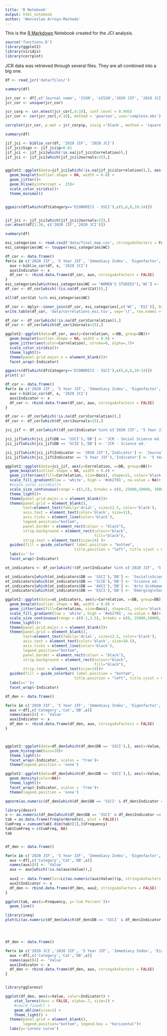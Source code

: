 ```yaml
---
title: 'R Notebook'
output: html_notebook
author: 'Wenceslao Arroyo-Machado'
---
```


This is the [R Markdown](http://rmarkdown.rstudio.com) Notebook created for the JCI analysis.

```r
source('functions.R')
library(ggplot2)
library(viridis)
library(corrplot)
```

JCR data was retrieved through several files. They are all combined into a big one.

```r
df <- read_jcr('data/files/')
```

```r
summary(df)
```


```r
jcr_cor <- df[,c('Journal name', 'ISSN', 'eISSN','2020 JIF', '2020 JCI', '5 Year JIF', 'Immediacy Index', 'Eigenfactor', 'Total Citations', 'Article Influence Score')]
jcr_cor <- unique(jcr_cor)

jcr_corp <- cor.mtest(jcr_cor[,4:10], conf.level = 0.995)
jcr_cor <- cor(jcr_cor[,4:10], method = 'pearson', use='complete.obs')

corrplot(jcr_cor, p.mat = jcr_corp$p, insig ='blank', method = 'square', order = 'FPC', type = 'lower', tl.col='black', tl.srt=45,  addCoef.col='black', diag = TRUE, col=viridis::viridis(100))
```



```r
summary(df)

jif_jci <- biblio_cor(df, '2020 JIF', '2020 JCI')
jif_jci$Sign <- jif_jci$p<0.01
jif_jci <- jif_jci[which(!is.na(jif_jci$Correlation)),]
jif_jci <- jif_jci[which(jif_jci$Journals>25),]


ggplot2::ggplot(data=jif_jci[which(!is.na(jif_jci$Correlation)),], aes(x='', y=Journals))+
  geom_boxplot(outlier.shape = NA, width = 0.8) +
  geom_jitter()+
  geom_hline(yintercept =  25)+
  scale_color_viridis()+
  theme_minimal()


ggpairs(df[which(df$Category=='ECONOMICS - SSCI'),c(5,6,8,10:14)])


jif_jci <- jif_jci[which(jif_jci$Journals>25),]
cor.mtest(df[1:10, c('2020 JIF','2020 JCI')])
```



```r
summary(df)

esi_categories <- read.csv2('data/final_map.csv', stringsAsFactors = FALSE)
esi_categories$WC <- toupper(esi_categories$WC)

df_cor <- data.frame()
for(x in c('2020 JIF', '5 Year JIF', 'Immediacy Index', 'Eigenfactor', 'Total Citations', 'Article Influence Score')){
  aux <-biblio_cor(df, x, '2020 JCI')
  aux$Indicator <- x
  df_cor <- rbind.data.frame(df_cor, aux, stringsAsFactors = FALSE)
}
esi_categories[which(esi_categories$WC == "WOMEN'S STUDIES"),'WC'] <- 'WOMENS STUDIES'
df_cor <- df_cor[which(!(is.na(df_cor$Cat))),]

all(df_cor$Cat %in% esi_categories$WC)

df_cor <- dplyr::inner_join(df_cor, esi_categories[,c('WC', 'ESI')], by=c('Cat'='WC'))
write.table(df_cor, 'data/correlations_esi.tsv', sep='\t', row.names = FALSE)

df_cor <- df_cor[which(!is.na(df_cor$Correlation)),]
df_cor <- df_cor[which(df_cor$Journals>25),]

ggplot2::ggplot(data=df_cor, aes(y=Correlation, x=DB, group=DB))+
  geom_boxplot(outlier.shape = NA, width = 0.8) +
  geom_jitter(aes(color=Correlation), stroke=0, alpha=.7)+
  scale_color_viridis()+
  theme_light()+
  theme(panel.grid.major.x = element_blank())+
  facet_wrap(~Indicator)

ggpairs(df[which(df$Category=='ECONOMICS - SSCI'),c(5,6,8,10:14)])
print('p)
```


```r
df_cor <- data.frame()
for(x in c('2020 JIF', '5 Year JIF', 'Immediacy Index', 'Eigenfactor', 'Total Citations', 'Article Influence Score')){
  aux <-biblio_cor(df, x, '2020 JCI')
  aux$Indicator <- x
  df_cor <- rbind.data.frame(df_cor, aux, stringsAsFactors = FALSE)
}

df_cor <- df_cor[which(!is.na(df_cor$Correlation)),]
df_cor <- df_cor[which(df_cor$Journals>25),]

```

```r

jci_jif <- df_cor[which((df_cor$Indicator %in% c('2020 JIF', '5 Year JIF')) & (df_cor$DB %in% c('SSCI', 'SCIE'))),]

jci_jif[which(jci_jif$DB == 'SSCI'),'DB'] <- 'JCR - Social Science ed.'
jci_jif[which(jci_jif$DB == 'SCIE'),'DB'] <- 'JCR - Science ed.'

jci_jif[which(jci_jif$Indicator == '2020 JIF'),'Indicator'] <- 'Journal Impact Factor'
jci_jif[which(jci_jif$Indicator == '5 Year JIF'),'Indicator'] <- '5 Year Journal Impact Factor'

ggplot2::ggplot(data=jci_jif, aes(y=Correlation, x=DB, group=DB))+
  geom_boxplot(outlier.shape = NA, width = 0.8) +
  geom_jitter(aes(fill=Correlation, size=Docs), shape=21, color='black', stroke=.5, alpha=.6)+
  scale_fill_gradient(low = 'white', high = '#eb2701', na.value = NA)+
  #scale_color_viridis()+
  scale_size_continuous(range = c(1,5), breaks = c(0, 25000,50000, 100000, 125000, 150000, 200000))+
  theme_light()+
  theme(panel.grid.major.x = element_blank())+
  theme(panel.grid = element_blank(),
        text=element_text(family='Arial', size=12.5, color='black'),
        axis.text = element_text(color='black', size=11),
        axis.ticks = element_line(color='black'),
        legend.position="bottom",
        panel.border = element_rect(colour = "black"),
        strip.background = element_rect(colour="black",
                                        fill="black"),
        strip.text = element_text(size=14) )+
  guides(fill = guide_colorbar( label.position = "bottom",
                               title.position = "left", title.vjust = 0.85)) +
  labs(x='')+
  facet_wrap(~Indicator)
```
```r
ot_indicators <- df_cor[which(!(df_cor$Indicator %in% c('2020 JIF', '5 Year JIF'))),]

ot_indicators[which(ot_indicators$DB == 'SSCI'),'DB'] <- 'Social\nScience ed.'
ot_indicators[which(ot_indicators$DB == 'SCIE'),'DB'] <- 'Science ed.'
ot_indicators[which(ot_indicators$DB == 'AHCI'),'DB'] <- 'Arts &\nHumanities ed.'
ot_indicators[which(ot_indicators$DB == 'ESCI'),'DB'] <- 'Emerging\nSources'

ggplot2::ggplot(data=ot_indicators, aes(y=Correlation, x=DB, group=DB))+
  geom_boxplot(outlier.shape = NA, width = 0.8) +
  geom_jitter(aes(fill=Correlation, size=Docs), shape=21, color='black', stroke=.5, alpha=.6)+
  scale_fill_gradient(low = 'white', high = '#eb2701', na.value = NA)+
  scale_size_continuous(range = c(0.1,3.5), breaks = c(0, 25000,50000, 100000, 125000, 150000, 200000))+
  theme_light()+
  theme(panel.grid.major.x = element_blank())+
  theme(panel.grid = element_blank(),
        text=element_text(family='Arial', size=12.5, color='black'),
        axis.text = element_text(color='black', size=10.5),
        axis.ticks = element_line(color='black'),
        legend.position="bottom",
        panel.border = element_rect(colour = "black"),
        strip.background = element_rect(colour="black",
                                        fill="black"),
        strip.text = element_text(size=14))+
  guides(fill = guide_colorbar( label.position = "bottom",
                               title.position = "left", title.vjust = 0.85)) +
  labs(x='')+
  facet_wrap(~Indicator)
```


```r

df_den <- data.frame()

for(x in c('2020 JIF', '5 Year JIF', 'Immediacy Index', 'Eigenfactor', 'Total Citations', 'Article Influence Score')){
  aux <-df[,c('Category','Cat','DB',x)]
  names(aux)[4] <- 'Value'
  aux$Indicator <- x
  df_den <- rbind.data.frame(df_den, aux, stringsAsFactors = FALSE)
}



ggplot2::ggplot(data=df_den[which(df_den$DB == 'SSCI'),], aes(x=Value, fill=Indicator))+
  geom_histogram(bins=10)+
  theme_light()+
  facet_wrap(~Indicator, scales = 'free')+
  theme(legend.position = 'none')

ggplot2::ggplot(data=df_den[which(df_den$DB == 'SSCI'),], aes(x=Value, fill=Indicator))+
  geom_density(color=NA)+
  theme_light()+
  facet_wrap(~Indicator, scales = 'free')+
  theme(legend.position = 'none')

qqnorm(as.numeric(df_den[which(df_den$DB == 'SSCI' & df_den$Indicator == '2020 JIF'),]$Value))

```


```r
library(descr)
x <- as.numeric(df_den[which(df_den$DB == 'SSCI' & df_den$Indicator == '2020 JIF'),]$Value)
tab = as.data.frame(freq(ordered(x), plot = FALSE))
CumFreq = cumsum(tab[-dim(tab)[1],]$Frequency)
tab$CumFreq = c(CumFreq, NA)
tab


df_den <- data.frame()

for(x in c('2020 JIF', '5 Year JIF', 'Immediacy Index', 'Eigenfactor', 'Total Citations', 'Article Influence Score')){
  aux <-df[,c('Category','Cat','DB',x)]
  names(aux)[4] <- 'Value'
  aux <- aux[which(!is.na(aux$Value)),]
  
  aux2 <- data.frame(lor=Lc(as.numeric(aux$Value))$p, stringsAsFactors = FALSE)
  aux2$Indicator <- x
  df_den <- rbind.data.frame(df_den, aux2, stringsAsFactors = FALSE)
}

ggplot(tab, aes(x=Frequency, y=`Cum Percent`))+
  geom_line()

library(ineq)
plot(Lc(as.numeric(df_den[which(df_den$DB == 'SSCI' & df_den$Indicator == '2020 JIF'),]$Value)))




df_den <- data.frame()

for(x in c('2020 JCI','2020 JIF', '5 Year JIF', 'Immediacy Index', 'Eigenfactor', 'Total Citations', 'Article Influence Score')){
  aux <-df[,c('Category','Cat','DB',x)]
  names(aux)[4] <- 'Value'
  aux$Indicator <- x
  df_den <- rbind.data.frame(df_den, aux, stringsAsFactors = FALSE)
}


library(gglorenz)

ggplot(df_den, aes(x=Value, color=Indicator)) +
    stat_lorenz(desc = FALSE, alpha=.7, size=1) +
    #coord_fixed() +
    geom_abline(size=1) +
    theme_light() +
  theme(panel.grid = element_blank(),
        legend.position="bottom", legend.box = "horizontal")+
  labs(y='Lorenz curve')


```
